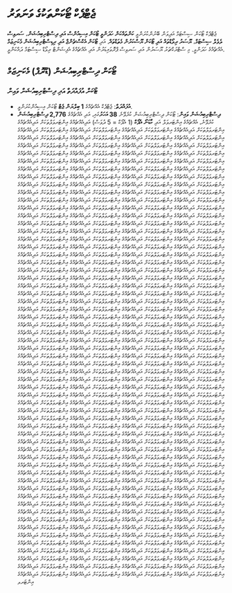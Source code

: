 # ޖެޓްޕެކް ޓޯކަންތަކުގެ ވަނަވަރު

ޖެޓްޕެކް ޓޯކަން ސިސްޓަމް އަދިވަން ބޭނުންކުރަންވީ **ކަންތައްކަން ހަދަންވީ ޓޯކަން އިސިއުންސް އަދި ދިސްޓްރިބިއުޝަން**، **ސަރވިސް ލެވެލް ސިސްޓަމް**، **ޔޫސަރު ރިވޯޑްތައް އަދި ޓޯކަން ޔޫސްކަރުން މެތަޑްތައް**، އަދި **ޓޯކަން އެކްސްޗެންޖް އަދި ރިޑިސްޓްރިބިއުޝަން މެކަނިޒަމް** އެއްޗެއްގެ ހަދަންވީ. މި ސްޓްރަކްޗަރު ޔޫސަރުން އަދި ސަރވިސް ޕްރޮވައިޑަރުން އަދި އެއްޗެއްގެ އެފިޝަންޓް ރިވޯޑް ސިސްޓަމް ދައްކަންވީ.

## ޓޯކަން ދިސްޓްރިބިއުޝަން (ޑްރޮޕް) މެކަނިޒަމް

### ޓޯކަން އުފައްދަތް އަދި ދިސްޓްރިބިއުޝަން ވައިން

- **އުފައްދަތް**: ޖެޓްޕެކް އެއްޗެއްގެ **1 ބިލްޔަން ޖެޓް** ޓޯކަން އިސިއުންކުރަންވީ.
- **ދިސްޓްރިބިއުޝަން ވައިން**: ޓޯކަން ދިސްޓްރިބިއުޝަން ކުރެވޭނެ **38 އަހަރު**ގައި، އަދި އެއްޗެއްގެ **2,776 ދިސްޓްރިބިއުޝަން** ކުރެވޭނެ، އެއްޗެއްގެ އިންޓަރވަލް އަދި **ކާޑަނޯ އެޕޯކް** (1 އެޕޯކް = 5 ދުވަސް) އަދިއެއްޗެއްގެ އިންޓަރވަލްތަކަށް އަދިއެއްޗެއްގެ އިންޓަރވަލްތަކަށް އަދިއެއްޗެއްގެ އިންޓަރވަލްތަކަށް އަދިއެއްޗެއްގެ އިންޓަރވަލްތަކަށް އަދިއެއްޗެއްގެ އިންޓަރވަލްތަކަށް އަދިއެއްޗެއްގެ އިންޓަރވަލްތަކަށް އަދިއެއްޗެއްގެ އިންޓަރވަލްތަކަށް އަދިއެއްޗެއްގެ އިންޓަރވަލްތަކަށް އަދިއެއްޗެއްގެ އިންޓަރވަލްތަކަށް އަދިއެއްޗެއްގެ އިންޓަރވަލްތަކަށް އަދިއެއްޗެއްގެ އިންޓަރވަލްތަކަށް އަދިއެއްޗެއްގެ އިންޓަރވަލްތަކަށް އަދިއެއްޗެއްގެ އިންޓަރވަލްތަކަށް އަދިއެއްޗެއްގެ އިންޓަރވަލްތަކަށް އަދިއެއްޗެއްގެ އިންޓަރވަލްތަކަށް އަދިއެއްޗެއްގެ އިންޓަރވަލްތަކަށް އަދިއެއްޗެއްގެ އިންޓަރވަލްތަކަށް އަދިއެއްޗެއްގެ އިންޓަރވަލްތަކަށް އަދިއެއްޗެއްގެ އިންޓަރވަލްތަކަށް އަދިއެއްޗެއްގެ އިންޓަރވަލްތަކަށް އަދިއެއްޗެއްގެ އިންޓަރވަލްތަކަށް އަދިއެއްޗެއްގެ އިންޓަރވަލްތަކަށް އަދިއެއްޗެއްގެ އިންޓަރވަލްތަކަށް އަދިއެއްޗެއްގެ އިންޓަރވަލްތަކަށް އަދިއެއްޗެއްގެ އިންޓަރވަލްތަކަށް އަދިއެއްޗެއްގެ އިންޓަރވަލްތަކަށް އަދިއެއްޗެއްގެ އިންޓަރވަލްތަކަށް އަދިއެއްޗެއްގެ އިންޓަރވަލްތަކަށް އަދިއެއްޗެއްގެ އިންޓަރވަލްތަކަށް އަދިއެއްޗެއްގެ އިންޓަރވަލްތަކަށް އަދިއެއްޗެއްގެ އިންޓަރވަލްތަކަށް އަދިއެއްޗެއްގެ އިންޓަރވަލްތަކަށް އަދިއެއްޗެއްގެ އިންޓަރވަލްތަކަށް އަދިއެއްޗެއްގެ އިންޓަރވަލްތަކަށް އަދިއެއްޗެއްގެ އިންޓަރވަލްތަކަށް އަދިއެއްޗެއްގެ އިންޓަރވަލްތަކަށް އަދިއެއްޗެއްގެ އިންޓަރވަލްތަކަށް އަދިއެއްޗެއްގެ އިންޓަރވަލްތަކަށް އަދިއެއްޗެއްގެ އިންޓަރވަލްތަކަށް އަދިއެއްޗެއްގެ އިންޓަރވަލްތަކަށް އަދިއެއްޗެއްގެ އިންޓަރވަލްތަކަށް އަދިއެއްޗެއްގެ އިންޓަރވަލްތަކަށް އަދިއެއްޗެއްގެ އިންޓަރވަލްތަކަށް އަދިއެއްޗެއްގެ އިންޓަރވަލްތަކަށް އަދިއެއްޗެއްގެ އިންޓަރވަލްތަކަށް އަދިއެއްޗެއްގެ އިންޓަރވަލްތަކަށް އަދިއެއްޗެއްގެ އިންޓަރވަލްތަކަށް އަދިއެއްޗެއްގެ އިންޓަރވަލްތަކަށް އަދިއެއްޗެއްގެ އިންޓަރވަލްތަކަށް އަދިއެއްޗެއްގެ އިންޓަރވަލްތަކަށް އަދިއެއްޗެއްގެ އިންޓަރވަލްތަކަށް އަދިއެއްޗެއްގެ އިންޓަރވަލްތަކަށް އަދިއެއްޗެއްގެ އިންޓަރވަލްތަކަށް އަދިއެއްޗެއްގެ އިންޓަރވަލްތަކަށް އަދިއެއްޗެއްގެ އިންޓަރވަލްތަކަށް އަދިއެއްޗެއްގެ އިންޓަރވަލްތަކަށް އަދިއެއްޗެއްގެ އިންޓަރވަލްތަކަށް އަދިއެއްޗެއްގެ އިންޓަރވަލްތަކަށް އަދިއެއްޗެއްގެ އިންޓަރވަލްތަކަށް އަދިއެއްޗެއްގެ އިންޓަރވަލްތަކަށް އަދިއެއްޗެއްގެ އިންޓަރވަލްތަކަށް އަދިއެއްޗެއްގެ އިންޓަރވަލްތަކަށް އަދިއެއްޗެއްގެ އިންޓަރވަލްތަކަށް އަދިއެއްޗެއްގެ އިންޓަރވަލްތަކަށް އަދިއެއްޗެއްގެ އިންޓަރވަލްތަކަށް އަދިއެއްޗެއްގެ އިންޓަރވަލްތަކަށް އަދިއެއްޗެއްގެ އިންޓަރވަލްތަކަށް އަދިއެއްޗެއްގެ އިންޓަރވަލްތަކަށް އަދިއެއްޗެއްގެ އިންޓަރވަލްތަކަށް އަދިއެއްޗެއްގެ އިންޓަރވަލްތަކަށް އަދިއެއްޗެއްގެ އިންޓަރވަލްތަކަށް އަދިއެއްޗެއްގެ އިންޓަރވަލްތަކަށް އަދިއެއްޗެއްގެ އިންޓަރވަލްތަކަށް އަދިއެއްޗެއްގެ އިންޓަރވަލްތަކަށް އަދިއެއްޗެއްގެ އިންޓަރވަލްތަކަށް އަދިއެއްޗެއްގެ އިންޓަރވަލްތަކަށް އަދިއެއްޗެއްގެ އިންޓަރވަލްތަކަށް އަދިއެއްޗެއްގެ އިންޓަރވަލްތަކަށް އަދިއެއްޗެއްގެ އިންޓަރވަލްތަކަށް އަދިއެއްޗެއްގެ އިންޓަރވަލްތަކަށް އަދިއެއްޗެއްގެ އިންޓަރވަލްތަކަށް އަދިއެއްޗެއްގެ އިންޓަރވަލްތަކަށް އަދިއެއްޗެއްގެ އިންޓަރވަލްތަކަށް އަދިއެއްޗެއްގެ އިންޓަރވަލްތަކަށް އަދިއެއްޗެއްގެ އިންޓަރވަލްތަކަށް އަދިއެއްޗެއްގެ އިންޓަރވަލްތަކަށް އަދިއެއްޗެއްގެ އިންޓަރވަލްތަކަށް އަދިއެއްޗެއްގެ އިންޓަރވަލްތަކަށް އަދިއެއްޗެއްގެ އިންޓަރވަލްތަކަށް އަދިއެއްޗެއްގެ އިންޓަރވަލްތަކަށް އަދިއެއްޗެއްގެ އިންޓަރވަލްތަކަށް އަދިއެއްޗެއްގެ އިންޓަރވަލްތަކަށް އަދިއެއްޗެއްގެ އިންޓަރވަލްތަކަށް އަދިއެއްޗެއްގެ އިންޓަރވަލްތަކަށް އަދިއެއްޗެއްގެ އިންޓަރވަލްތަކަށް އަދިއެއްޗެއްގެ އިންޓަރވަލްތަކަށް އަދިއެއްޗެއްގެ އިންޓަރވަލްތަކަށް އަދިއެއްޗެއްގެ އިންޓަރވަލްތަކަށް އަދިއެއްޗެއްގެ އިންޓަރވަލްތަކަށް އަދިއެއްޗެއްގެ އިންޓަރވަލްތަކަށް އަދިއެއްޗެއްގެ އިންޓަރވަލްތަކަށް އަދިއެއްޗެއްގެ އިންޓަރވަލްތަކަށް އަދިއެއްޗެއްގެ އިންޓަރވަލްތަކަށް އަދިއެއްޗެއްގެ އިންޓަރވަލްތަކަށް އަދިއެއްޗެއްގެ އިންޓަރވަލްތަކަށް އަދިއެއްޗެއްގެ އިންޓަރވަލްތަކަށް އަދިއެއްޗެއްގެ އިންޓަރވަލްތަކަށް އަދިއެއްޗެއްގެ އިންޓަރވަލްތަކަށް އަދިއެއްޗެއްގެ އިންޓަރވަލްތަކަށް އަދިއެއްޗެއްގެ އިންޓަރވަލްތަކަށް އަދިއެއްޗެއްގެ އިންޓަރވަލްތަކަށް އަދިއެއްޗެއްގެ އިންޓަރވަލްތަކަށް އަދިއެއްޗެއްގެ އިންޓަރވަލްތަކަށް އަދިއެއްޗެއްގެ އިންޓަރވަލްތަކަށް އަދިއެއްޗެއްގެ އިންޓަރވަލްތަކަށް އަދިއެއްޗެއްގެ އިންޓަރވަލްތަކަށް އަދިއެއްޗެއްގެ އިންޓަރވަލްތަކަށް އަދިއެއްޗެއްގެ އިންޓަރވަލްތަކަށް އަދިއެއްޗެއްގެ އިންޓަރވަލްތަކަށް އަދިއެއްޗެއްގެ އިންޓަރވަލްތަކަށް އަދިއެއްޗެއްގެ އިންޓަރވަލްތަކަށް އަދިއެއްޗެއްގެ އިންޓަރވަލްތަކަށް އަދިއެއްޗެއްގެ އިންޓަރވަލްތަކަށް އަދިއެއްޗެއްގެ އިންޓަރވަލްތަކަށް އަދިއެއްޗެއްގެ އިންޓަރވަލްތަކަށް އަދިއެއްޗެއްގެ އިންޓަރވަލްތަކަށް އަދިއެއްޗެއްގެ އިންޓަރވަލްތަކަށް އަދިއެއްޗެއްގެ އިންޓަރވަލްތަކަށް އަދިއެއްޗެއްގެ އިންޓަރވަލްތަކަށް އަދިއެއްޗެއްގެ އިންޓަރވަލްތަކަށް އަދިއެއްޗެއްގެ އިންޓަރވަލްތަކަށް އަދިއެއްޗެއްގެ އިންޓަރވަލްތަކަށް އަދިއެއްޗެއްގެ އިންޓަރވަލްތަކަށް އަދިއެއްޗެއްގެ އިންޓަރވަލްތަކަށް އަދިއެއްޗެއްގެ އިންޓަރވަލްތަކަށް އަދިއެއްޗެއްގެ އިންޓަރވަލްތަކަށް އަދިއެއްޗެއްގެ އިންޓަރވަލްތަކަށް އަދިއެއްޗެއްގެ އިންޓަރވަލްތަކަށް އަދިއެއްޗެއްގެ އިންޓަރވަލްތަކަށް އަދިއެއްޗެއްގެ އިންޓަރވަލްތަކަށް އަދިއެއްޗެއްގެ އިންޓަރވަލްތަކަށް އަދިއެއްޗެއްގެ އިންޓަރވަލްތަކަށް އަދިއެއްޗެއްގެ އިންޓަރވަލްތަކަށް އަދިއެއްޗެއްގެ އިންޓަރވަލްތަކަށް އަދިއެއްޗެއްގެ އިންޓަރވަލްތަކަށް އަދިއެއްޗެއްގެ އިންޓަރވަލްތަކަށް އަދިއެއްޗެއްގެ އިންޓަރވަލްތަކަށް އަދިއެއްޗެއްގެ އިންޓަރވަލްތަކަށް އަދިއެއްޗެއްގެ އިންޓަރވަލްތަކަށް އަދިއެއްޗެއްގެ އިންޓަރވަލްތަކަށް އަދިއެއްޗެއްގެ އިންޓަރވަލްތަކަށް އަދިއެއްޗެއްގެ އިންޓަރވަލްތަކަށް އަދިއެއްޗެއްގެ އިންޓަރވަލްތަކަށް އަދިއެއްޗެއްގެ އިންޓަރވަލްތަކަށް އަދިއެއްޗެއްގެ އިންޓަރވަލްތަކަށް އަދިއެއްޗެއްގެ އިންޓަރވަލްތަކަށް އަދިއެއްޗެއްގެ އިންޓަރވަލްތަކަށް އަދިއެއްޗެއްގެ އިންޓަރވަލްތަކަށް އަދިއެއްޗެއްގެ އިންޓަރވަލްތަކަށް އަދިއެއްޗެއްގެ އިންޓަރވަލްތަކަށް އަދިއެއްޗެއްގެ އިންޓަރވަލްތަކަށް އަދިއެއްޗެއްގެ އިންޓަރވަލްތަކަށް އަދިއެއްޗެއްގެ އިންޓަރވަލްތަކަށް އަދިއެއްޗެއްގެ އިންޓަރވަލްތަކަށް އަދިއެއްޗެއްގެ އިންޓަރވަލްތަކަށް އަދިއެއްޗެއްގެ އިންޓަރވަލްތަކަށް އަދިއެއްޗެއްގެ އިންޓަރވަލްތަކަށް އަދިއެއްޗެއްގެ އިންޓަރވަލްތަކަށް އަދިއެއްޗެއްގެ އިންޓަރވަލްތަކަށް އަދިއެއްޗެއްގެ އިންޓަރވަލްތަކަށް އަދިއެއްޗެއްގެ އިންޓަރވަލްތަކަށް އަދިއެއްޗެއްގެ އިންޓަރވަލްތަކަށް އަދިއެއްޗެއްގެ އިންޓަރވަލްތަކަށް އަދިއެއްޗެއްގެ އިންޓަރވަލްތަކަށް އަދިއެއްޗެއްގެ އިންޓަރވަލްތަކަށް އަދިއެއްޗެއްގެ އިންޓަރވަލްތަކަށް އަދިއެއްޗެއްގެ އިންޓަރވަލްތަކަށް އަދިއެއްޗެއްގެ އިންޓަރވަލްތަކަށް އަދިއެއްޗެއްގެ އިންޓަރވަލްތަކަށް އަދިއެއްޗެއްގެ އިންޓަރވަލްތަކަށް އަދިއެއްޗެއްގެ އިންޓަރވަލްތަކަށް އަދިއެއްޗެއްގެ އިންޓަރވަލްތަކަށް އަދިއެއްޗެއްގެ އިންޓަރވަލްތަކަށް އަދިއެއްޗެއްގެ އިންޓަރވަލްތަކަށް އަދިއެއްޗެއްގެ އިންޓަރވަލްތަކަށް އަދިއެއްޗެއްގެ އިންޓަރވަލްތަކަށް އަދިއެއްޗެއްގެ އިންޓަރވަލްތަކަށް އަދިއެއްޗެއްގެ އިންޓަރވަލްތަކަށް އަދިއެއްޗެއްގެ އިންޓަރވަލްތަކަށް އަދިއެއްޗެއްގެ އިންޓަރވަލްތަކަށް އަދިއެއްޗެއްގެ އިންޓަރވަލްތަކަށް އަދިއެއްޗެއްގެ އިންޓަރވަލްތަކަށް އަދިއެއްޗެއްގެ އިންޓަރވަލްތަކަށް އަދިއެއްޗެއްގެ އިންޓަރވަލްތަކަށް އަދިއެއްޗެއްގެ އިންޓަރވަލްތަކަށް އަދިއެއްޗެއްގެ އިންޓަރވަލްތަކަށް އަދިއެއްޗެއްގެ އިންޓަރވަލްތަކަށް އަދިއެއްޗެއްގެ އިންޓަރވަލްތަކަށް އަދިއެއްޗެއްގެ އިންޓަރވަލްތަކަށް އަދިއެއްޗެއްގެ އިންޓަރވަލްތަކަށް އަދިއެއްޗެއްގެ އިންޓަރވަލްތަކަށް އަދިއެއްޗެއްގެ އިންޓަރވަލްތަކަށް އަދިއެއްޗެއްގެ އިންޓަރވަލްތަކަށް އަދިއެއްޗެއްގެ އިންޓަރވަލްތަކަށް އަދިއެއްޗެއްގެ އިންޓަރވަލްތަކަށް އަދިއެއްޗެއްގެ އިންޓަރވަލްތަކަށް އަދިއެއްޗެއްގެ އިންޓަރވަލްތަކަށް އަދިއެއްޗެއްގެ އިންޓަރވަލްތަކަށް އަދިއެއްޗެއްގެ އިންޓަރވަލްތަކަށް އަދިއެއްޗެއްގެ އިންޓަރވަލްތަކަށް އަދިއެއްޗެއްގެ އިންޓަރވަލްތަކަށް އަދިއެއްޗެއްގެ އިންޓަރވަލްތަކަށް އަދިއެއްޗެއްގެ އިންޓަރވަލްތަކަށް އަދިއެއްޗެއްގެ އިންޓަރވަލްތަކަށް އަދިއެއްޗެއްގެ އިންޓަރވަލްތަކަށް އަދިއެއްޗެއްގެ އިންޓަރވަލްތަކަށް އަދިއެއްޗެއްގެ އިންޓަރވަލްތަކަށް އަދިއެއްޗެއްގެ އިންޓަރވަލްތަކަށް އަދިއެއްޗެއްގެ އިންޓަރވަލްތަކަށް އަދިއެއްޗެއްގެ އިންޓަރވަލްތަކަށް އަދިއެއްޗެއްގެ އިންޓަރވަލްތަކަށް އަދިއެއްޗެއްގެ އިންޓަރވަލްތަކަށް އަދިއެއްޗެއްގެ އިންޓަރވަލްތަކަށް އަދިއެއްޗެއްގެ އިންޓަރވަލްތަކަށް އަދިއެއްޗެއްގެ އިންޓަރވަލްތަކަށް އަދިއެއްޗެއްގެ އިންޓަރވަލްތަކަށް އަދިއެއްޗެއްގެ އިންޓަރވަލްތަކަށް އަދިއެއްޗެއްގެ އިންޓަރވަލްތަކަށް އަދިއެއްޗެއްގެ އިންޓަރވަލްތަކަށް އަދިއެއްޗެއްގެ އިންޓަރވަލްތަކަށް އަދިއެއްޗެއްގެ އިންޓަރވަލްތަކަށް އަދިއެއްޗެއްގެ އިންޓަރވަލްތަކަށް އަދިއެއްޗެއްގެ އިންޓަރވަލްތަކަށް އަދިއެއްޗެއްގެ އިންޓަރވ